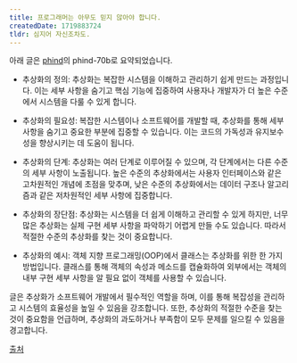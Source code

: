 ```yaml
---
title: 프로그래머는 아무도 믿지 않아야 합니다.
createdDate: 1719883724
tldr: 심지어 자신조차도.
---
```

아래 글은 [phind](https://phind.com)의 phind-70b로 요약되었습니다.

- 추상화의 정의: 추상화는 복잡한 시스템을 이해하고 관리하기 쉽게 만드는 과정입니다. 이는 세부 사항을 숨기고 핵심 기능에 집중하여 사용자나 개발자가 더 높은 수준에서 시스템을 다룰 수 있게 합니다.

- 추상화의 필요성: 복잡한 시스템이나 소프트웨어를 개발할 때, 추상화를 통해 세부 사항을 숨기고 중요한 부분에 집중할 수 있습니다. 이는 코드의 가독성과 유지보수성을 향상시키는 데 도움이 됩니다.

- 추상화의 단계: 추상화는 여러 단계로 이루어질 수 있으며, 각 단계에서는 다른 수준의 세부 사항이 노출됩니다. 높은 수준의 추상화에서는 사용자 인터페이스와 같은 고차원적인 개념에 초점을 맞추며, 낮은 수준의 추상화에서는 데이터 구조나 알고리즘과 같은 저차원적인 세부 사항에 집중합니다.

- 추상화의 장단점: 추상화는 시스템을 더 쉽게 이해하고 관리할 수 있게 하지만, 너무 많은 추상화는 실제 구현 세부 사항을 파악하기 어렵게 만들 수도 있습니다. 따라서 적절한 수준의 추상화를 찾는 것이 중요합니다.

- 추상화의 예시: 객체 지향 프로그래밍(OOP)에서 클래스는 추상화를 위한 한 가지 방법입니다. 클래스를 통해 객체의 속성과 메소드를 캡슐화하여 외부에서는 객체의 내부 구현 세부 사항을 알 필요 없이 객체를 사용할 수 있습니다.

글은 추상화가 소프트웨어 개발에서 필수적인 역할을 하며, 이를 통해 복잡성을 관리하고 시스템의 효율성을 높일 수 있음을 강조합니다. 또한, 추상화의 적절한 수준을 찾는 것이 중요함을 언급하며, 추상화의 과도하거나 부족함이 모두 문제를 일으킬 수 있음을 경고합니다.

[출처](https://carbon-steel.github.io/jekyll/update/2024/06/19/abstractions.html)
